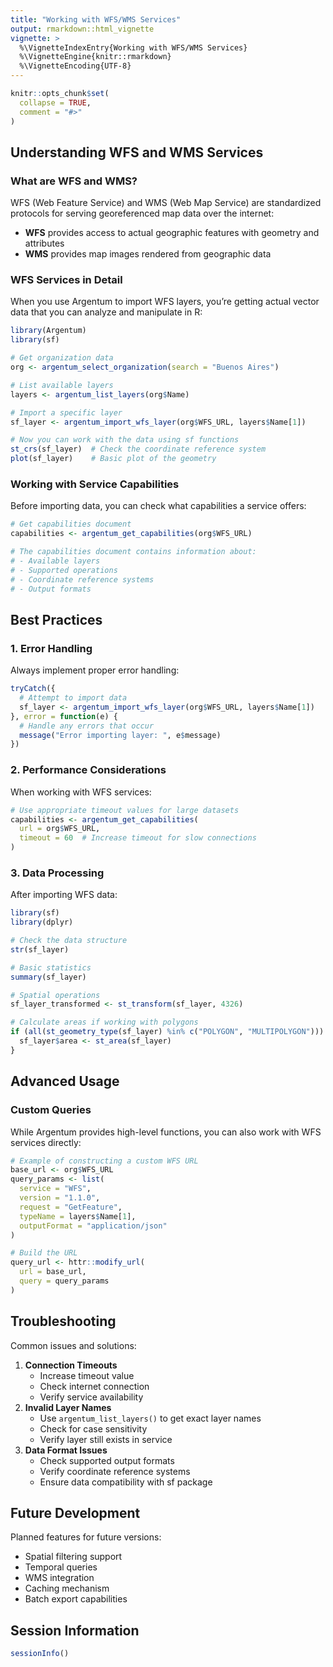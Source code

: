 ```yaml
---
title: "Working with WFS/WMS Services"
output: rmarkdown::html_vignette
vignette: >
  %\VignetteIndexEntry{Working with WFS/WMS Services}
  %\VignetteEngine{knitr::rmarkdown}
  %\VignetteEncoding{UTF-8}
---
```


```r
knitr::opts_chunk$set(
  collapse = TRUE,
  comment = "#>"
)
```

## Understanding WFS and WMS Services

### What are WFS and WMS?

WFS (Web Feature Service) and WMS (Web Map Service) are standardized protocols for serving georeferenced map data over the internet:

- **WFS** provides access to actual geographic features with geometry and attributes
- **WMS** provides map images rendered from geographic data

### WFS Services in Detail

When you use Argentum to import WFS layers, you're getting actual vector data that you can analyze and manipulate in R:

```r
library(Argentum)
library(sf)

# Get organization data
org <- argentum_select_organization(search = "Buenos Aires")

# List available layers
layers <- argentum_list_layers(org$Name)

# Import a specific layer
sf_layer <- argentum_import_wfs_layer(org$WFS_URL, layers$Name[1])

# Now you can work with the data using sf functions
st_crs(sf_layer)  # Check the coordinate reference system
plot(sf_layer)    # Basic plot of the geometry
```

### Working with Service Capabilities

Before importing data, you can check what capabilities a service offers:

```r
# Get capabilities document
capabilities <- argentum_get_capabilities(org$WFS_URL)

# The capabilities document contains information about:
# - Available layers
# - Supported operations
# - Coordinate reference systems
# - Output formats
```

## Best Practices

### 1. Error Handling

Always implement proper error handling:

```r
tryCatch({
  # Attempt to import data
  sf_layer <- argentum_import_wfs_layer(org$WFS_URL, layers$Name[1])
}, error = function(e) {
  # Handle any errors that occur
  message("Error importing layer: ", e$message)
})
```

### 2. Performance Considerations

When working with WFS services:

```r
# Use appropriate timeout values for large datasets
capabilities <- argentum_get_capabilities(
  url = org$WFS_URL,
  timeout = 60  # Increase timeout for slow connections
)
```

### 3. Data Processing

After importing WFS data:

```r
library(sf)
library(dplyr)

# Check the data structure
str(sf_layer)

# Basic statistics
summary(sf_layer)

# Spatial operations
sf_layer_transformed <- st_transform(sf_layer, 4326)

# Calculate areas if working with polygons
if (all(st_geometry_type(sf_layer) %in% c("POLYGON", "MULTIPOLYGON"))) {
  sf_layer$area <- st_area(sf_layer)
}
```

## Advanced Usage

### Custom Queries

While Argentum provides high-level functions, you can also work with WFS services directly:

```r
# Example of constructing a custom WFS URL
base_url <- org$WFS_URL
query_params <- list(
  service = "WFS",
  version = "1.1.0",
  request = "GetFeature",
  typeName = layers$Name[1],
  outputFormat = "application/json"
)

# Build the URL
query_url <- httr::modify_url(
  url = base_url,
  query = query_params
)
```

## Troubleshooting

Common issues and solutions:

1. **Connection Timeouts**
   - Increase timeout value
   - Check internet connection
   - Verify service availability

2. **Invalid Layer Names**
   - Use `argentum_list_layers()` to get exact layer names
   - Check for case sensitivity
   - Verify layer still exists in service

3. **Data Format Issues**
   - Check supported output formats
   - Verify coordinate reference systems
   - Ensure data compatibility with sf package

## Future Development

Planned features for future versions:

- Spatial filtering support
- Temporal queries
- WMS integration
- Caching mechanism
- Batch export capabilities

## Session Information

```r
sessionInfo()
```
